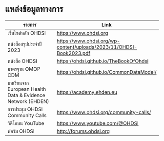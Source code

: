 # แหล่งข้อมูลทางการ

| รายการ | Link |
|--------|------|
| เว็บไซต์หลัก OHDSI | [https://www.ohdsi.org](https://www.ohdsi.org) |
| หนังสือสรุปประจำปี 2023 | [https://www.ohdsi.org/wp-content/uploads/2023/11/OHDSI-Book2023.pdf](https://www.ohdsi.org/wp-content/uploads/2023/11/OHDSI-Book2023.pdf) |
| หนังสือ OHDSI | [https://ohdsi.github.io/TheBookOfOhdsi](https://ohdsi.github.io/TheBookOfOhdsi) |
| มาตรฐาน OMOP CDM | [https://ohdsi.github.io/CommonDataModel/](https://ohdsi.github.io/CommonDataModel/) |
| บทเรียนจาก European Health Data & Evidence Network (EHDEN) | [https://academy.ehden.eu](https://academy.ehden.eu) |
| การประชุม OHDSI Community Calls | [https://www.ohdsi.org/community-calls/](https://www.ohdsi.org/community-calls/) |
| วิดีโอบน YouTube | [https://www.youtube.com/@OHDSI](https://www.youtube.com/@OHDSI) |
| ฟอรัม OHDSI | [http://forums.ohdsi.org](http://forums.ohdsi.org) |






